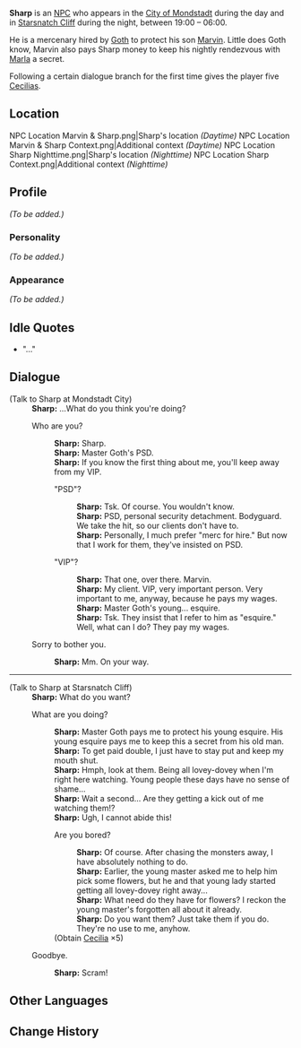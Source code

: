 {{Meta
<!-- Remove this template after adding the missing info -->
|missing_NPC_profile  = yes
}}
{{Character Infobox
|type             = NPC
|region           = Mondstadt
|image            = NPC Sharp.png
|title            = "Black Hound"
|title2           = Mercenary
|dialoguereward   = {{Card|Cecilia|5}}
}}
'''Sharp''' is an [[NPC]] who appears in the [[City of Mondstadt]] during the day and in [[Starsnatch Cliff]] during the night, between 19:00 – 06:00.

He is a mercenary hired by [[Goth]] to protect his son [[Marvin]]. Little does Goth know, Marvin also pays Sharp money to keep his nightly rendezvous with [[Marla]] a secret.

Following a certain dialogue branch for the first time gives the player five [[Cecilia]]s.

==Location==
<gallery hideaddbutton="true" captionalign="center">
NPC Location Marvin & Sharp.png|Sharp's location ''(Daytime)''
NPC Location Marvin & Sharp Context.png|Additional context ''(Daytime)''
NPC Location Sharp Nighttime.png|Sharp's location ''(Nighttime)''
NPC Location Sharp Context.png|Additional context ''(Nighttime)''
</gallery>

==Profile==
<!-- detailed story/lore information goes here -->
''(To be added.)''

===Personality===
''(To be added.)''

===Appearance===
''(To be added.)''

==Idle Quotes==
* "..."

==Dialogue==
{{Dialogue start}}
;(Talk to Sharp at Mondstadt City)
:'''Sharp:''' ...What do you think you're doing?
:{{DIcon}} Who are you?
::'''Sharp:''' Sharp.
::'''Sharp:''' Master Goth's PSD.
::'''Sharp:''' If you know the first thing about me, you'll keep away from my VIP.
::{{DIcon}} "PSD"?
:::'''Sharp:''' Tsk. Of course. You wouldn't know.
:::'''Sharp:''' PSD, personal security detachment. Bodyguard. We take the hit, so our clients don't have to.
:::'''Sharp:''' Personally, I much prefer "merc for hire." But now that I work for them, they've insisted on PSD.
::{{DIcon}} "VIP"?
:::'''Sharp:''' That one, over there. Marvin.
:::'''Sharp:''' My client. VIP, very important person. Very important to me, anyway, because he pays my wages.
:::'''Sharp:''' Master Goth's young... esquire.
:::'''Sharp:''' Tsk. They insist that I refer to him as "esquire." Well, what can I do? They pay my wages.
:{{DIcon}} Sorry to bother you.
::'''Sharp:''' Mm. On your way.
----
;(Talk to Sharp at Starsnatch Cliff)
:'''Sharp:''' What do you want?
:{{DIcon}} What are you doing?
::'''Sharp:''' Master Goth pays me to protect his young esquire. His young esquire pays me to keep this a secret from his old man.
::'''Sharp:''' To get paid double, I just have to stay put and keep my mouth shut.
::'''Sharp:''' Hmph, look at them. Being all lovey-dovey when I'm right here watching. Young people these days have no sense of shame...
::'''Sharp:''' Wait a second... Are they getting a kick out of me watching them!?
::'''Sharp:''' Ugh, I cannot abide this!
::{{DIcon|Reward}} Are you bored?
:::'''Sharp:''' Of course. After chasing the monsters away, I have absolutely nothing to do.
:::'''Sharp:''' Earlier, the young master asked me to help him pick some flowers, but he and that young lady started getting all lovey-dovey right away...
:::'''Sharp:''' What need do they have for flowers? I reckon the young master's forgotten all about it already.
:::'''Sharp:''' Do you want them? Just take them if you do. They're no use to me, anyhow.
::;(Obtain [[Cecilia]] ×5)
:{{DIcon}} Goodbye.
::'''Sharp:''' Scram!
{{Dialogue end}}

==Other Languages==
{{Other Languages|default_hidden = 1
|en      = Sharp
|zhs     = 锋
|zhs_rm  = Fēng
|zht     = 鋒
|zht_rm  = Fēng
|ja      = 鋒
|ja_rm   = Hou{{Assumed}}
|ko      = 샤프
|ko_rm   = Syapeu
|es      = Afilado Farris
|fr      = Farris
|ru      = Шарп
|th      = Sharp
|vi      = Sharp
|de      = Scharf
|id      = Afilado Farris
|pt      = Afiado
}}

==Change History==
{{Change History|1.0}}